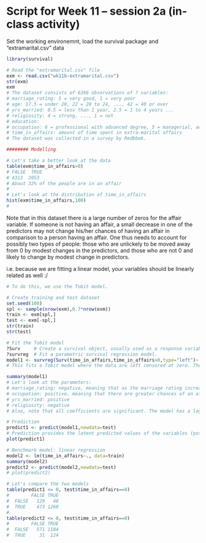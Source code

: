 
# Script for Week 11 -- session 2a (in-class activity)


######## Set the working environemnt, load the survival package and "extramarital.csv" data

```r
library(survival)

# Read the "extramarital.csv" file
exm <- read.csv("wk11b-extramarital.csv")
str(exm)
exm
# The dataset consists of 6366 observations of 7 variables:
# marriage_rating: 5 = very good, 1 = very poor
# age: 17.5 = under 20, 22 = 20 to 24, ..., 42 = 40 or over 
# yrs_married: 0.5 = less than 1 year, 2.5 = 1 to 4 years ...
# religiosity: 4 = strong, ..., 1 = not
# education: 
# occupation: 6 = professional with advanced degree, 5 = managerial, administration, ... 1 = student
# time_in_affairs: amount of time spent in extra-marital affairs
# The dataset was collected in a survey by Redbbok.
```

```r
######## Modelling 

# Let's take a better look at the data
table(exm$time_in_affairs>0)
# FALSE  TRUE 
# 4313  2053 
# About 32% of the people are in an affair 
#
# Let's look at the distribution of time_in_affairs
hist(exm$time_in_affairs,100)
#
```

Note that in this dataset there is a large number of zeros for the affair variable. If someone is not having an affair, a small decrease in one of the predictors may not change his/her chances of having an affair in comparison to a person having an affair. One thus needs to account for possibly two types of people: those who are unlickely to be moved away from 0 by modest changes in the predictors, and those who are not 0 and likely to change by modest change in predictors.

i.e. because we are fitting a linear model, your variables should be linearly related as well :/


```r
# To do this, we use the Tobit model.

# Create training and test dataset
set.seed(100)
spl <- sample(nrow(exm),0.7*nrow(exm))
train <- exm[spl,]
test <- exm[-spl,]
str(train)
str(test)
```

```r
# Fit the Tobit model
?Surv     # Create a survival object, usually used as a response variable in a model formula.
?survreg  # Fit a parametric survival regression model.
model1 <- survreg(Surv(time_in_affairs,time_in_affairs>0,type="left")~.,data=train,dist="gaussian")
# This fits a Tobit model where the data are left censored at zero. The error terms are assumed to be gaussian.

summary(model1)
# Let's look at the parameters:
# marriage_rating: negative, meaning that as the marriage rating increases, the chances/length of an affair decrease.
# occupation: positive, meaning that there are greater chances of an affair with a better occupation.
# yrs_married: positive
# religiosity: negative
# Also, note that all coefficients are significant. The model has a log likelihhod of -5436.9.
```

```r
# Prediction
predict1 <- predict(model1,newdata=test) 
# Prediction provides the latent predicted values of the variables (positive and negative)
plot(predict1)
```

```r

# Benchmark model: linear regression
model2 <- lm(time_in_affairs~., data=train)
summary(model2)
predict2 <- predict(model2,newdata=test)
# plot(predict2)

# Let's compare the two models
table(predict1 <= 0, test$time_in_affairs==0)
#        FALSE TRUE
#  FALSE   129   48
#  TRUE    473 1260
#
table(predict2 <= 0, test$time_in_affairs==0)
#        FALSE TRUE
#  FALSE   571 1184
#  TRUE     31  124
```





